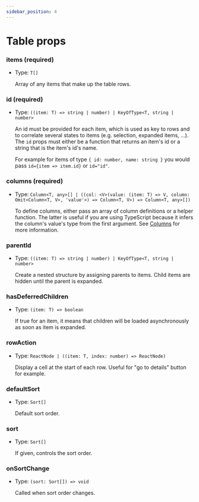 ```yaml
---
sidebar_position: 4
---
```


# Table props

### items (required)

- Type: `T[]`

  Array of any items that make up the table rows.

### id (required)

- Type: `((item: T) => string | number) | KeyOfType<T, string | number>`

  An id must be provided for each item, which is used as key to rows and to correlate several states to items (e.g. selection, expanded items, ...).
  The `id` props must either be a function that returns an item's id or a string that is the item's id's name.

  For example for items of type `{ id: number, name: string }` you would pass `id={item => item.id}` or `id="id"`.

### columns (required)

- Type: `Column<T, any>[] | ((col: <V>(value: (item: T) => V, column: Omit<Column<T, V>, 'value'>) => Column<T, V>) => Column<T, any>[])`

  To define columns, either pass an array of column definitions or a helper function.
  The latter is useful if you are using TypeScript because it infers the column's value's type from the first argument.
  See [Columns](columns) for more information.

### parentId

- Type: `((item: T) => string | number) | KeyOfType<T, string | number>`

  Create a nested structure by assigning parents to items.
  Child items are hidden until the parent is expanded.

### hasDeferredChildren

- Type: `(item: T) => boolean`

  If true for an item, it means that children will be loaded asynchronously as soon as item is expanded.

### rowAction

- Type: `ReactNode | ((item: T, index: number) => ReactNode)`

  Display a cell at the start of each row. Useful for "go to details" button for example.

### defaultSort

- Type: `Sort[]`

  Default sort order.

### sort

- Type: `Sort[]`

  If given, controls the sort order.

### onSortChange

- Type: `(sort: Sort[]) => void`

  Called when sort order changes.
